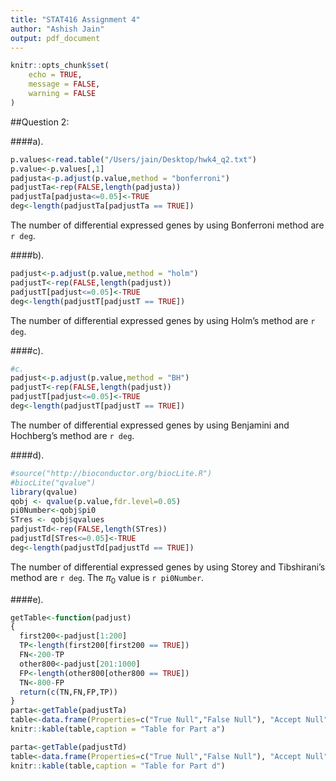```yaml
---
title: "STAT416 Assignment 4"
author: "Ashish Jain"
output: pdf_document
---
```


```r
knitr::opts_chunk$set(
    echo = TRUE,
    message = FALSE,
    warning = FALSE
)
```
##Question 2:

####a).
```r
p.values<-read.table("/Users/jain/Desktop/hwk4_q2.txt")
p.value<-p.values[,1]
padjusta<-p.adjust(p.value,method = "bonferroni")
padjustTa<-rep(FALSE,length(padjusta))
padjustTa[padjusta<=0.05]<-TRUE
deg<-length(padjustTa[padjustTa == TRUE])
```

The number of differential expressed genes by using Bonferroni method are `r deg`.

####b).
```r
padjust<-p.adjust(p.value,method = "holm")
padjustT<-rep(FALSE,length(padjust))
padjustT[padjust<=0.05]<-TRUE
deg<-length(padjustT[padjustT == TRUE])
```

The number of differential expressed genes by using Holm's method are `r deg`.

####c).
```r
#c.
padjust<-p.adjust(p.value,method = "BH")
padjustT<-rep(FALSE,length(padjust))
padjustT[padjust<=0.05]<-TRUE
deg<-length(padjustT[padjustT == TRUE])
```

The number of differential expressed genes by using Benjamini and Hochberg’s method are `r deg`.

####d).
```r
#source("http://bioconductor.org/biocLite.R")
#biocLite("qvalue")
library(qvalue)
qobj <- qvalue(p.value,fdr.level=0.05)
pi0Number<-qobj$pi0
STres <- qobj$qvalues
padjustTd<-rep(FALSE,length(STres))
padjustTd[STres<=0.05]<-TRUE
deg<-length(padjustTd[padjustTd == TRUE])
```

The number of differential expressed genes by using Storey and Tibshirani’s method are `r deg`. The $\pi_0$ value is `r pi0Number`.

####e).
```r
getTable<-function(padjust)
{
  first200<-padjust[1:200]
  TP<-length(first200[first200 == TRUE])
  FN<-200-TP
  other800<-padjust[201:1000]
  FP<-length(other800[other800 == TRUE])
  TN<-800-FP
  return(c(TN,FN,FP,TP))
}
parta<-getTable(padjustTa)
table<-data.frame(Properties=c("True Null","False Null"), "Accept Null"= c(parta[1],parta[2]),"Reject Null"=c(parta[3],parta[4]))
knitr::kable(table,caption = "Table for Part a")

parta<-getTable(padjustTd)
table<-data.frame(Properties=c("True Null","False Null"), "Accept Null"= c(parta[1],parta[2]),"Reject Null"=c(parta[3],parta[4]))
knitr::kable(table,caption = "Table for Part d")
```
